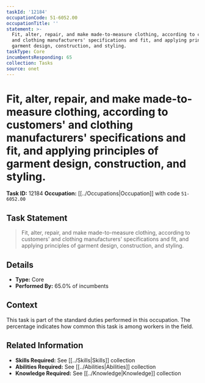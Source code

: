 ```yaml
---
taskId: '12184'
occupationCode: 51-6052.00
occupationTitle: ''
statement: >-
  Fit, alter, repair, and make made-to-measure clothing, according to customers'
  and clothing manufacturers' specifications and fit, and applying principles of
  garment design, construction, and styling.
taskType: Core
incumbentsResponding: 65
collection: Tasks
source: onet
---
```

# Fit, alter, repair, and make made-to-measure clothing, according to customers' and clothing manufacturers' specifications and fit, and applying principles of garment design, construction, and styling.

**Task ID:** 12184
**Occupation:** [[../Occupations|Occupation]] with code `51-6052.00`

## Task Statement

> Fit, alter, repair, and make made-to-measure clothing, according to customers' and clothing manufacturers' specifications and fit, and applying principles of garment design, construction, and styling.

## Details

- **Type:** Core
- **Performed By:** 65.0% of incumbents

## Context

This task is part of the standard duties performed in this occupation. The percentage indicates how common this task is among workers in the field.

## Related Information

- **Skills Required:** See [[../Skills|Skills]] collection
- **Abilities Required:** See [[../Abilities|Abilities]] collection
- **Knowledge Required:** See [[../Knowledge|Knowledge]] collection
